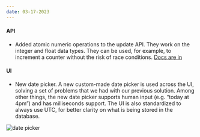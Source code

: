 ```yaml
---
date: 03-17-2023
---
```


#### API

- Added atomic numeric operations to the update API. They work on the integer and float data types. They can be used, for example, to increment a counter without the risk of race conditions. [Docs are in](https://xata.io/docs/typescript-client/update#numeric-operations)

#### UI

- New date picker. A new custom-made date picker is used across the UI, solving a set of problems that we had with our previous solution. Among other things, the new date picker supports human input (e.g. “today at 4pm”) and has milliseconds support. The UI is also standardized to always use UTC, for better clarity on what is being stored in the database.

![date picker](./images/datepicker.png)
